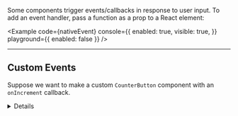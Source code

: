
Some components trigger events/callbacks in response to user input. To add an event handler, pass a function as a prop to a React element:

<Example
  code={nativeEvent}
  console={{
    enabled: true,
    visible: true,
  }}
  playground={{ enabled: false }}
/>

---

## Custom Events

Suppose we want to make a custom `CounterButton` component with an `onIncrement` callback. <Details>We can pass this prop into the `onPress` of a Button.</Details>

<Example code={customEvent} />
